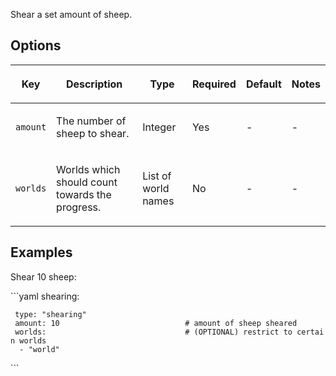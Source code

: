 Shear a set amount of sheep.

== Options ==
{|
|-
! Key
! Description
! Type
! Required
! Default
! Notes
|-
| <code>amount</code>
| The number of sheep to shear.
| Integer
| Yes
| -
| -
|-
| <code>worlds</code>
| Worlds which should count towards the progress.
| List of world names
| No
| -
| -
|}

== Examples ==
Shear 10 sheep:

```yaml
shearing:
  type: "shearing"
  amount: 10                            # amount of sheep sheared
  worlds:                               # (OPTIONAL) restrict to certain worlds
   - "world"
```
